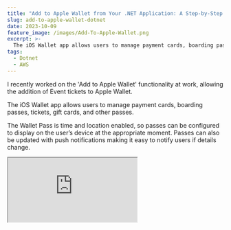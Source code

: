 ```yaml
---
title: "Add to Apple Wallet from Your .NET Application: A Step-by-Step Guide"
slug: add-to-apple-wallet-dotnet
date: 2023-10-09
feature_image: /images/Add-To-Apple-Wallet.png
excerpt: >-
  The iOS Wallet app allows users to manage payment cards, boarding passes, tickets, gift cards, and other passes. Let's learn how to set up, build, and distribute Apple Wallet passes from a .NET application.
tags:
  - Dotnet
  - AWS
---
```

I recently worked on the 'Add to Apple Wallet' functionality at work, allowing the addition of Event tickets to Apple Wallet.

The iOS Wallet app allows users to manage payment cards, boarding passes, tickets, gift cards, and other passes.

The Wallet Pass is time and location enabled, so passes can be configured to display on the user’s device at the appropriate moment. Passes can also be updated with push notifications making it easy to notify users if details change.

<iframe src="https://www.youtube.com/embed/mcR08yyFpaU?feature=oembed" />

In this blog post, let's learn how you can set up, build, and distribute Apple Wallet passes using .NET application.

I will use an AWS Lambda Function to host the API endpoint for distributing the pass files. However, you can use your existing application hosting mechanism for this.

_This article is sponsored by AWS and is part of my [_AWS Series_](/tag/aws/)._

## Apple Wallet Passes

[Apple Wallet Passes](https://developer.apple.com/library/archive/documentation/UserExperience/Conceptual/PassKit_PG/Creating.html#/apple_ref/doc/uid/TP40012195-CH4-SW1) are created as a package/bundle, containing a `pass.json` file that defines the pass, and image assets such as the logo and the icon.

The `pass.json` file contains the information that identifies the pass, the text information, and details shown on the pass in the Wallet app.

The below image shows the files inside a sample pass file. It has the `pass.json`, logo and icon images, the manifest file, and also the signature file to avoid tampering with the pass file once it's generated.

![](/images/image.png)

Imaging showing the files inside a pass file. It contains the pass.json file, along with the icon and logo images, the manifest file and the signature file for the pass contents.

## Generating Wallet Passes Using .NET

To generate Apple Wallet Pass files from .NET applications, you can use the [dotnet-passbook](https://github.com/tomasmcguinness/dotnet-passbook) NuGet package.

The NuGet package makes it very easy and straightforward to create Wallet Pass files. The NuGet package provides a `PassGenerator` class that takes in one or more instances of `PassGeneratorRequest`.

The `PassGenerator` converts these requests into a byte array, which represents the pass bundle that contains one or more pass files.

```csharp
public async Task<APIGatewayHttpApiV2ProxyResponse> GetAppleWalletPasses()
{
    var eventId = Guid.NewGuid();
    var eventName = "YouTube Demo Event";
    var venueName = "YouTube Online";
    var eventDate = DateTime.Now.AddDays(55);

    var icon = await _appleWalletConfiguration.GetIcon();
    var logo = await _appleWalletConfiguration.GetLogo();

    var request = GeneratePassRequest(Guid.NewGuid().ToString(), eventId, icon, logo, eventName, eventDate, venueName, "Subscriber");

    var generator = new PassGenerator();
    var requests = new List<PassGeneratorRequest>() { request };
    var pass = generator.Generate(requests);
}

```

The `PassGeneratorRequest` identifies one pass that will be added to the Apple Wallet. If you have multiple passes to be added in the same bundle, create multiple `PassGeneratorRequest`.

The below code shows a sample `PassGeneratorRequest` that adds a pass with a `EventTicket` style. It sets the relevant properties to be shown on the Apple Wallet Pass.

```csharp
var request = new PassGeneratorRequest
{
    Style = PassStyle.EventTicket,
    PassTypeIdentifier = _appleWalletConfiguration.PassTypeIdentifier,
    SerialNumber = serialNumber,
    GroupingIdentifier = eventId.ToString(),
    BackgroundColor = "#823EB7",
    LabelColor = "#000000",
    ForegroundColor = "#ffffff",
    Images =
    {
        {PassbookImage.Icon, icon},
        {PassbookImage.Icon2X, icon},
        {PassbookImage.Icon3X, icon},
        {PassbookImage.Logo, logo},
        {PassbookImage.Logo2X, logo},
        {PassbookImage.Logo3X, logo},
    },
    Description = eventName,
    OrganizationName = "Rahul",
    RelevantDate = eventDate,
    ExpirationDate = eventDate.AddDays(1),
    AppleWWDRCACertificate = _appleWalletConfiguration.AppleWWDRCACertificate(),
    PassbookCertificate = _appleWalletConfiguration.PassbookCertificate()
};
request.AddHeaderField(new StandardField("time", eventDate.ToShortTimeString(),
    eventDate.ToShortDateString()));
request.AddPrimaryField(new StandardField("name", null, eventName));
request.AddSecondaryField(new StandardField("venue", "Venue", venueName));
request.AddAuxiliaryField(new StandardField("ticketType", "Ticket Type", ticketType));
request.AddBackField(new StandardField("ticketHolderName-back", "Ticket holder", "Rahul Nath"));
request.AddBackField(new StandardField("ticketType-back", "Ticket Type", ticketType));

```

For information on the different fields, the pass styles available, and what each property represents check out the [Wallet Guidelines](https://developer.apple.com/design/human-interface-guidelines/wallet) and the [documentation](https://developer.apple.com/documentation/walletpasses/pass).

### Setting Up Apple Certificates

To generate Apple Wallet Passes, you need to register with the Apple Developer Portal and have the appropriate certificates ready to sign the Wallet passes.

You need two certificates

-   Your application/company Passbook certificate along with its password
-   Apple WWDR (WorldWide Developer Relations) certificate

You can find the full instructions to generate the certificates in the dotnet-passbook NuGet package [documentation here](https://github.com/tomasmcguinness/dotnet-passbook#certificates).

You can store these certificates and other related configurations for generating the Wallet as part of the application configuration - _appsettings.json_ file_._

I chose to store the certificate files as base64 encoded string which can be converted to a `X509Certificate2` in .NET code as shown below.

```csharp
public class AppleWalletConfiguration
{
    public string WWDRCertificateBase64 { get; set; }
    public string PassTypeIdentifier { get; set; }
    public string PassbookCertificateBase64 { get; set; }
    public string PassbookPassword { get; set; }
    public string IconUrl { get; set; }
    public string LogoUrl { get; set; }

    public X509Certificate2 AppleWWDRCACertificate() =>
        new(Convert.FromBase64String(WWDRCertificateBase64));

    public X509Certificate2 PassbookCertificate() =>
        new(Convert.FromBase64String(PassbookCertificateBase64), PassbookPassword);

    public async Task<byte[]> GetLogo() => await LogoUrl.GetBytesAsync();

    public async Task<byte[]> GetIcon() => await IconUrl.GetBytesAsync();
}

```

## Distributing Wallet Pass Files Using .NET

To distribute the Wallet Pass Files generated, you can host this in an API endpoint and share the link via email, a button on a web page, or an app.

You can host this along with your other application code on the Cloud or your own servers.

For this post, I'll host this AWS Lambda, as it's a quick and easy way to host such kind of API endpoints. Using the latest Lambda Annotations Framework makes it even easier to create and host API endpoints.

<BlogLink
  href="/blog/lambda-annotation-framework-crud-api/"
  title="Serverless API Development Made Easy: Using AWS Lambda Annotations for CRUD"
  description="Learn how to create a CRUD API Endpoint using AWS Lambda, API Gateway and the Annotations Framework. See how the Lambda Annotations framework does all the heavy lifting for us, and makes it easier to develop APIs."
  authorImage="/images/logo-512x512.png"
  authorName="Rahul Nath"
  authorTitle="Rahul Pulikkot Nath"
  featureImage="/images/Lambda-Annotation-Framework---CRUD.png"
/>

All we need to do is add the [Lambda Annotation Framework](/blog/aws-lambda-annotation-framework/) NuGet package and wrap our Pass Generation function with the `LambdaFunction` attribute. Since this is going to be exposed as an API will also add the `HttpApi` attribute and specify the route and the method `Get`.

```csharp
[LambdaFunction(Policies = "AWSLambdaBasicExecutionRole")]
[HttpApi(LambdaHttpMethod.Get, "/apple-wallet")]
public async Task<APIGatewayHttpApiV2ProxyResponse> GetAppleWalletPasses()
{
    var eventId = Guid.NewGuid();
    var eventName = "YouTube Demo Event";
    ...
    var generator = new PassGenerator();
    var requests = new List<PassGeneratorRequest>() { request };
    var pass = generator.Generate(requests);

    return new APIGatewayHttpApiV2ProxyResponse()
    {
        Body = Convert.ToBase64String(pass),
        IsBase64Encoded = true,
        StatusCode = 200,
        Headers = new Dictionary<string, string>
        {
            { "Content-Type", "application/vnd.apple.pkpasses" },
            { "Content-Disposition", "attachment; filename=tickets.pkpasses.zip; filename*=UTF-8''tickets.pkpasses.zip" }
        }
    };
}

```

The `HttpApi` attribute allows us to expose the Lambda Function over a [Lambda Function URL](/blog/function-urls-in-aws-lambda-dotnet/) or an [HTTP API Gateway endpoint](/blog/amazon-api-gateway-http-apis/).

Both of these mechanisms expect binary content to be encoded as base64 string, with the appropriate HTTP headers set. To achieve this we can use the `APIGatewayHttpApiV2ProxyResponse` object as shown above.

Once deployed, you can navigate the API Gateway URL endpoint or expose a Lambda Function URL, and navigate to the URL from an iPhone Safari browser, to add it to Apple Wallet.

Below is the screenshot of the pass generated using the above code, with the appropriate information we passed to create the pass.

<Figure src="/images/image-1.png" caption="Apple Wallet Passes added to phone showing the front and the back details of the pass." />

For debugging pass files you can use the [PKPassValidator service](https://pkpassvalidator.azurewebsites.net/), where you can upload a pass file and it will show any issues with the file generated.

The Apple Wallet pass generated above is static and does not update itself.

However most of the time you would need to deliver live updates to these passes in case any information changes for example date changes, venue changes, status updates, etc. For this, we can configure the `WebServiceUrl`, on the pass that it will poll for pass updates

We will learn how to configure and set up the CallbackUrl in a future blog post. Until then, happy coding! 👋